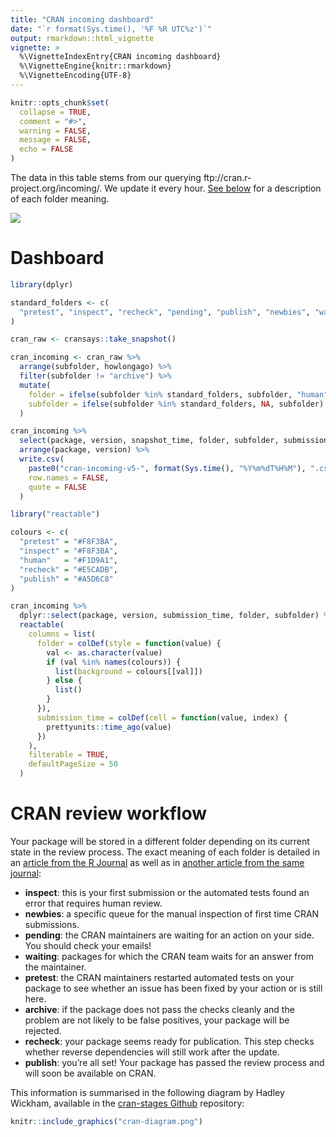 ```yaml
---
title: "CRAN incoming dashboard"
date: "`r format(Sys.time(), '%F %R UTC%z')`"
output: rmarkdown::html_vignette
vignette: >
  %\VignetteIndexEntry{CRAN incoming dashboard}
  %\VignetteEngine{knitr::rmarkdown}
  %\VignetteEncoding{UTF-8}
---
```


```r
knitr::opts_chunk$set(
  collapse = TRUE,
  comment = "#>",
  warning = FALSE,
  message = FALSE,
  echo = FALSE
)
```

The data in this table stems from our querying ftp://cran.r-project.org/incoming/.
We update it every hour. [See below](#cran-review-workflow) for a description of each 
folder meaning.

<img src="https://github.com/r-hub/cransays/workflows/Render-dashboard/badge.svg" aria-hidden="true">

# Dashboard

```r
library(dplyr)

standard_folders <- c(
  "pretest", "inspect", "recheck", "pending", "publish", "newbies", "waiting"
)

cran_raw <- cransays::take_snapshot()

cran_incoming <- cran_raw %>% 
  arrange(subfolder, howlongago) %>% 
  filter(subfolder != "archive") %>% 
  mutate(
    folder = ifelse(subfolder %in% standard_folders, subfolder, "human"),
    subfolder = ifelse(subfolder %in% standard_folders, NA, subfolder)
  )

cran_incoming %>% 
  select(package, version, snapshot_time, folder, subfolder, submission_time) %>% 
  arrange(package, version) %>% 
  write.csv(
    paste0("cran-incoming-v5-", format(Sys.time(), "%Y%m%dT%H%M"), ".csv"),
    row.names = FALSE,
    quote = FALSE
  )
```

```r
library("reactable")

colours <- c(
  "pretest" = "#F8F3BA",
  "inspect" = "#F8F3BA",
  "human"   = "#F1D9A1",
  "recheck" = "#E5CADB",
  "publish" = "#A5D6C8"
)

cran_incoming %>% 
  dplyr::select(package, version, submission_time, folder, subfolder) %>% 
  reactable(
    columns = list(
      folder = colDef(style = function(value) {
        val <- as.character(value)
        if (val %in% names(colours)) {
          list(background = colours[[val]])
        } else {
          list()
        }
      }),
      submission_time = colDef(cell = function(value, index) {
        prettyunits::time_ago(value)
      })
    ),
    filterable = TRUE,
    defaultPageSize = 50
  )
```


# CRAN review workflow

Your package will be stored in a different folder depending on its current state
in the review process. The exact meaning of each folder is detailed in an 
[article from the 
R Journal](https://journal.r-project.org/archive/2018-1/cran.pdf) as well as in [another article from the same journal](https://journal.r-project.org/archive/2019-1/cran.pdf):

- **inspect**: this is your first submission or the automated tests found an 
error that requires human review.
- **newbies**: a specific queue for the manual inspection of first time CRAN submissions.
- **pending**: the CRAN maintainers are waiting for an action on your side. You 
should check your emails!
- **waiting**: packages for which the CRAN team waits for an answer from the maintainer.
- **pretest**: the CRAN maintainers restarted automated tests on your package to
see whether an issue has been fixed by your action or is still here.
- **archive**: if the package does not pass the checks cleanly and the problem
are not likely to be false positives, your package will be rejected.
- **recheck**: your package seems ready for publication. This step checks 
whether reverse dependencies will still work after the update.
- **publish**: you're all set! Your package has passed the review process and 
will soon be available on CRAN.


This information is summarised in the following diagram by Hadley Wickham,
available in the [cran-stages Github](https://github.com/edgararuiz/cran-stages)
repository:

```r
knitr::include_graphics("cran-diagram.png")
```
